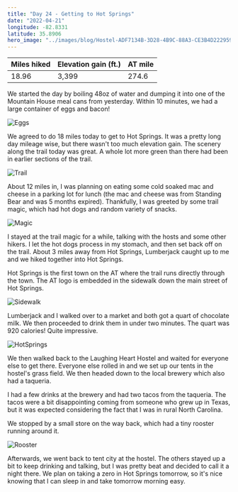 ```yaml
---
title: "Day 24 - Getting to Hot Springs"
date: "2022-04-21"
longitude: -82.8331
latitude: 35.8906
hero_image: "../images/blog/Hostel-ADF7134B-3D28-4B9C-88A3-CE3B4D222959-20220424193355.png"
---
```


| Miles hiked | Elevation gain (ft.) | AT mile |
| ----------- | -------------- | -------- |
| 18.96 | 3,399 | 274.6 |

We started the day by boiling 48oz of water and dumping it into one of the Mountain House meal cans from yesterday. Within 10 minutes, we had a large container of eggs and bacon!

![Eggs](../images/blog/Eggs-ADF7134B-3D28-4B9C-88A3-CE3B4D222959-20220428131418.png)

We agreed to do 18 miles today to get to  Hot Springs. It was a pretty long day mileage wise, but there wasn't too much elevation gain. The scenery along the trail today was great. A whole lot more green than there had been in earlier sections of the trail.

![Trail](../images/blog/Trail-ADF7134B-3D28-4B9C-88A3-CE3B4D222959-20220428131614.png)

About 12 miles in, I was planning on eating some cold soaked mac and cheese in a parking lot for lunch (the mac and cheese was from Standing Bear and was 5 months expired). Thankfully, I was greeted by some trail magic, which had hot dogs and random variety of snacks.

![Magic](../images/blog/Magic-ADF7134B-3D28-4B9C-88A3-CE3B4D222959-20220428131624.png)

I stayed at the trail magic for a while, talking with the hosts and some other hikers. I let the hot dogs process in my stomach, and then set back off on the trail. About 3 miles away from Hot Springs, Lumberjack caught up to me and we hiked together into Hot Springs.

Hot Springs is the first town on the AT where the trail runs directly through the town. The AT logo is embedded in the sidewalk down the main street of Hot Springs.

![Sidewalk](../images/blog/Sidewalk-ADF7134B-3D28-4B9C-88A3-CE3B4D222959-20220428132213.png)

Lumberjack and I walked over to a market and both got a quart of chocolate milk. We then proceeded to drink them in under two minutes. The quart was 920 calories! Quite impressive.

![HotSprings](../images/blog/HotSprings-ADF7134B-3D28-4B9C-88A3-CE3B4D222959-20220428132227.png)

We then walked back to the Laughing Heart Hostel and waited for everyone else to get there. Everyone else rolled in and we set up our tents in the hostel's grass field. We then headed down to the local brewery which also had a taqueria.

I had a few drinks at the brewery and had two tacos from the taqueria. The tacos were a bit disappointing coming from someone who grew up in Texas, but it was expected considering the fact that I was in rural North Carolina.

We stopped by a small store on the way back, which had a tiny rooster running around it.

![Rooster](../images/blog/Rooster-ADF7134B-3D28-4B9C-88A3-CE3B4D222959-20220428132858.png)

Afterwards, we went back to tent city at the hostel. The others stayed up a bit to keep drinking and talking, but I was pretty beat and decided to call it a night there. We plan on taking a zero in Hot Springs tomorrow, so it's nice knowing that I can sleep in and take tomorrow morning easy.
